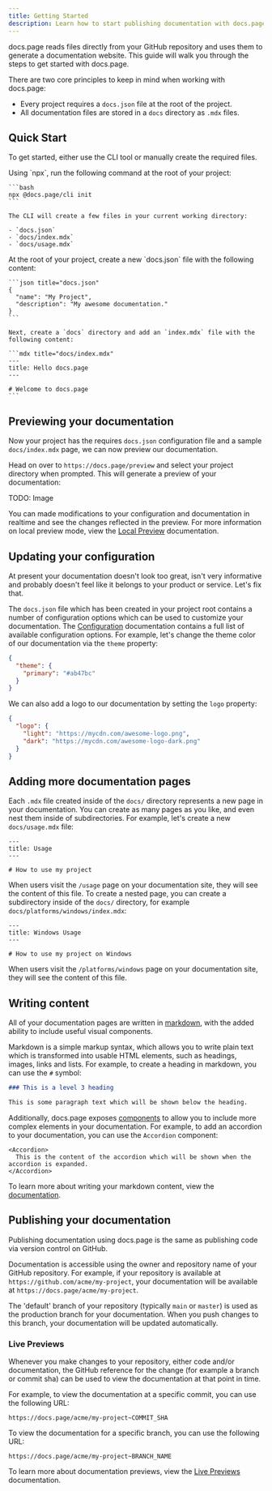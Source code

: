 ```yaml
---
title: Getting Started
description: Learn how to start publishing documentation with docs.page.
---
```


docs.page reads files directly from your GitHub repository and uses them to generate a documentation website.
This guide will walk you through the steps to get started with docs.page.

There are two core principles to keep in mind when working with docs.page:

- Every project requires a `docs.json` file at the root of the project.
- All documentation files are stored in a `docs` directory as `.mdx` files.

## Quick Start

To get started, either use the CLI tool or manually create the required files.

<Tabs>
  <TabItem label="CLI" value="cli">
    Using `npx`, run the following command at the root of your project:

    ```bash
    npx @docs.page/cli init
    ```

    The CLI will create a few files in your current working directory:

    - `docs.json`
    - `docs/index.mdx`
    - `docs/usage.mdx`
  </TabItem>
  <TabItem label="Manual" value="manual">
    At the root of your project, create a new `docs.json` file with the following content:

    ```json title="docs.json"
    {
      "name": "My Project",
      "description": "My awesome documentation."
    }
    ```

    Next, create a `docs` directory and add an `index.mdx` file with the following content:

    ```mdx title="docs/index.mdx"
    ---
    title: Hello docs.page
    ---

    # Welcome to docs.page
    ```
  </TabItem>
</Tabs>

## Previewing your documentation

Now your project has the requires `docs.json` configuration file and a sample `docs/index.mdx` page, we can now preview our documentation.

Head on over to `https://docs.page/preview` and select your project directory when prompted. This will generate a preview of your documentation:

TODO: Image

You can made modifications to your configuration and documentation in realtime and see the changes reflected in the preview. For more information on local preview mode,
view the [Local Preview](/local-previewing) documentation.

## Updating your configuration

At present your documentation doesn't look too great, isn't very informative and probably doesn't feel like it belongs to your product or service. Let's fix that.

The `docs.json` file which has been created in your project root contains a number of configuration options which can be used to customize your documentation. The 
[Configuration](/configuration) documentation contains a full list of available configuration options. For example, let's change the theme color of our documentation
via the `theme` property:

```json title="docs.json"
{
  "theme": {
    "primary": "#ab47bc"
  }
}
```

We can also add a logo to our documentation by setting the `logo` property:

```json title="docs.json"
{
  "logo": {
    "light": "https://mycdn.com/awesome-logo.png",
    "dark": "https://mycdn.com/awesome-logo-dark.png"
  }
}
```

## Adding more documentation pages

Each `.mdx` file created inside of the `docs/` directory represents a new page in your documentation. You can create as many pages as you like, and even nest them inside of
subdirectories. For example, let's create a new `docs/usage.mdx` file:

```mdx title="docs/usage.mdx"
---
title: Usage
---

# How to use my project
```

When users visit the `/usage` page on your documentation site, they will see the content of this file. To create a nested page, you can create a subdirectory inside of the `docs/` directory, 
for example `docs/platforms/windows/index.mdx`:

```mdx title="docs/platforms/windows/index.mdx"
---
title: Windows Usage
---

# How to use my project on Windows
```

When users visit the `/platforms/windows` page on your documentation site, they will see the content of this file.

## Writing content

All of your documentation pages are written in [markdown](https://www.markdownguide.org/), with the added ability to include useful visual components. 

Markdown is a simple markup syntax, which allows you to write plain text which is transformed into usable HTML elements, such as headings, images, links and lists. For example, to create a heading in markdown, you can use the `#` symbol:

```md
### This is a level 3 heading

This is some paragraph text which will be shown below the heading.
```

Additionally, docs.page exposes [components](/components) to allow you to include more complex elements in your documentation. For example, to add an accordion to your documentation, you can use the `Accordion` component:

```mdx
<Accordion>
  This is the content of the accordion which will be shown when the accordion is expanded.
</Accordion>
```

To learn more about writing your markdown content, view the [documentation](/writing-content).

## Publishing your documentation

Publishing documentation using docs.page is the same as publishing code via version control on GitHub. 

Documentation is accessible using the owner and repository name of your GitHub repository. For example, if your repository is available at `https://github.com/acme/my-project`,
your documentation will be available at `https://docs.page/acme/my-project`.

The 'default' branch of your repository (typically `main` or `master`) is used as the production branch for your documentation. When you push changes to this branch, your documentation will be updated automatically.

### Live Previews

Whenever you make changes to your repository, either code and/or documentation, the GitHub reference for the change (for example a branch or commit sha) can be used to view the documentation at that point in time.

For example, to view the documentation at a specific commit, you can use the following URL:

```
https://docs.page/acme/my-project~COMMIT_SHA
```

To view the documentation for a specific branch, you can use the following URL:

```
https://docs.page/acme/my-project~BRANCH_NAME
```

To learn more about documentation previews, view the [Live Previews](/live-previews) documentation.
